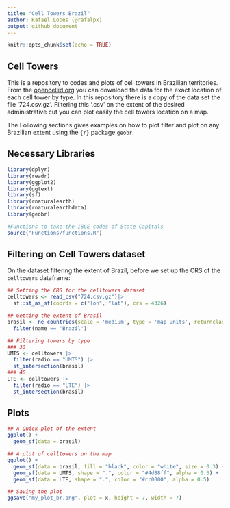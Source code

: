 ```yaml
---
title: "Cell Towers Brazil"
author: Rafael Lopes (@rafalpx)
output: github_document
---
```


```r
knitr::opts_chunk$set(echo = TRUE)
```

## Cell Towers

This is a repository to codes and plots of cell towers in Brazilian territories. From the [opencellid.org](opencellid.org) you can download the data for the exact location of each cell tower by type. In this repository there is a copy of the data set the file '724.csv.gz'. Filtering this '.csv' on the extent of the desired administrative cut you can plot easily the cell towers location on a map.

The Following sections gives examples on how to plot filter and plot on any Brazilian extent using the `{r}` package `geobr`.

## Necessary Libraries

```r
library(dplyr)
library(readr)
library(ggplot2)
library(ggtext)
library(sf)
library(rnaturalearth)
library(rnaturalearthdata)
library(geobr)

#Functions to take the IBGE codes of State Capitals
source("Functions/functions.R")
```

## Filtering on Cell Towers dataset

On the dataset filtering the extent of Brazil, before we set up the CRS of the `celltowers` dataframe:

```r
## Setting the CRS for the celltowers dataset
celltowers <- read_csv("724.csv.gz")|> 
  sf::st_as_sf(coords = c("lon", "lat"), crs = 4326)

## Getting the extent of Brasil
brasil <- ne_countries(scale = 'medium', type = 'map_units', returnclass = 'sf') |>
  filter(name == 'Brazil')

## Filtering towers by type
### 3G
UMTS <- celltowers |> 
  filter(radio == "UMTS") |>
  st_intersection(brasil)
### 4G
LTE <- celltowers |> 
  filter(radio == "LTE") |>
  st_intersection(brasil)
```

## Plots

```r
## A Quick plot of the extent
ggplot() + 
  geom_sf(data = brasil)

## A plot of celltowers on the map
ggplot() + 
  geom_sf(data = brasil, fill = "black", color = "white", size = 0.3) + 
  geom_sf(data = UMTS, shape = ".", color = "#4d88ff", alpha = 0.3) +
  geom_sf(data = LTE, shape = ".", color = "#cc0000", alpha = 0.5)

## Saving the plot
ggsave("my_plot_br.png", plot = x, height = 7, width = 7)
```


